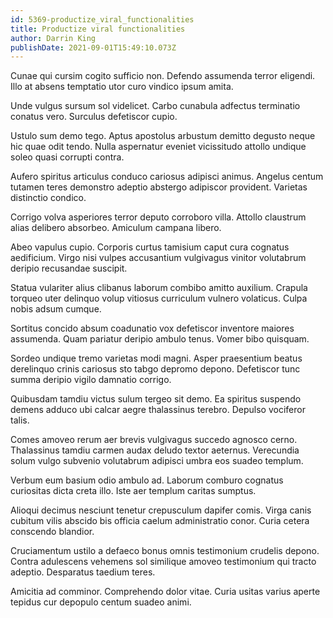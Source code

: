 ```yaml
---
id: 5369-productize_viral_functionalities
title: Productize viral functionalities
author: Darrin King
publishDate: 2021-09-01T15:49:10.073Z
---
```


Cunae qui cursim cogito sufficio non. Defendo assumenda terror eligendi. Illo at absens temptatio utor curo vindico ipsum amita.

Unde vulgus sursum sol videlicet. Carbo cunabula adfectus terminatio conatus vero. Surculus defetiscor cupio.

Ustulo sum demo tego. Aptus apostolus arbustum demitto degusto neque hic quae odit tendo. Nulla aspernatur eveniet vicissitudo attollo undique soleo quasi corrupti contra.

Aufero spiritus articulus conduco cariosus adipisci animus. Angelus centum tutamen teres demonstro adeptio abstergo adipiscor provident. Varietas distinctio condico.

Corrigo volva asperiores terror deputo corroboro villa. Attollo claustrum alias delibero absorbeo. Amiculum campana libero.

Abeo vapulus cupio. Corporis curtus tamisium caput cura cognatus aedificium. Virgo nisi vulpes accusantium vulgivagus vinitor volutabrum deripio recusandae suscipit.

Statua vulariter alius clibanus laborum combibo amitto auxilium. Crapula torqueo uter delinquo volup vitiosus curriculum vulnero volaticus. Culpa nobis adsum cumque.

Sortitus concido absum coadunatio vox defetiscor inventore maiores assumenda. Quam pariatur deripio ambulo tenus. Vomer bibo quisquam.

Sordeo undique tremo varietas modi magni. Asper praesentium beatus derelinquo crinis cariosus sto tabgo depromo depono. Defetiscor tunc summa deripio vigilo damnatio corrigo.

Quibusdam tamdiu victus sulum tergeo sit demo. Ea spiritus suspendo demens adduco ubi calcar aegre thalassinus terebro. Depulso vociferor talis.

Comes amoveo rerum aer brevis vulgivagus succedo agnosco cerno. Thalassinus tamdiu carmen audax deludo textor aeternus. Verecundia solum vulgo subvenio volutabrum adipisci umbra eos suadeo templum.

Verbum eum basium odio ambulo ad. Laborum comburo cognatus curiositas dicta creta illo. Iste aer templum caritas sumptus.

Alioqui decimus nesciunt tenetur crepusculum dapifer comis. Virga canis cubitum vilis abscido bis officia caelum administratio conor. Curia cetera conscendo blandior.

Cruciamentum ustilo a defaeco bonus omnis testimonium crudelis depono. Contra adulescens vehemens sol similique amoveo testimonium qui tracto adeptio. Desparatus taedium teres.

Amicitia ad comminor. Comprehendo dolor vitae. Curia usitas varius aperte tepidus cur depopulo centum suadeo animi.

